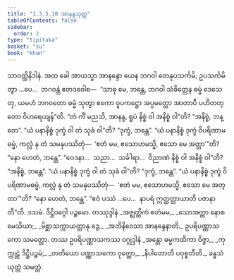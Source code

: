 ```yaml
---
title: "1.3.5.10 အာနန္ဒသုတ္တ"
tableOfContents: false
sidebar:
  order: 2
type: "tipitaka"
basket: "su"
book: "khan"
---
```



<DynamicBreadcrumb />

<Division number="159" book="khan">

<Paragraph number="811" book="khan">
သာဝတ္ထိနိဒါနံ. အထ ခေါ အာယသ္မာ အာနန္ဒော ယေန ဘဂဝါ တေနုပသင်္ကမိ; ဥပသင်္ကမိတွာ …ပေ…  ဘဂဝန္တံ ဧတဒဝေါစ—  “သာဓု မေ, ဘန္တေ, ဘဂဝါ သံခိတ္တေန ဓမ္မံ ဒေသေတု, ယမဟံ ဘဂဝတော ဓမ္မံ သုတွာ ဧကော ဝူပကဋ္ဌော အပ္ပမတ္တော အာတာပီ ပဟိတတ္တော ဝိဟရေယျန်”တိ.
</Paragraph>

<Paragraph number="812" book="khan">
“တံ ကိံ မညသိ, အာနန္ဒ, ရူပံ နိစ္စံ ဝါ အနိစ္စံ ဝါ”တိ? “အနိစ္စံ, ဘန္တေ”. “ယံ ပနာနိစ္စံ ဒုက္ခံ ဝါ တံ သုခံ ဝါ”တိ? “ဒုက္ခံ, ဘန္တေ”. “ယံ ပနာနိစ္စံ ဒုက္ခံ ဝိပရိဏာမဓမ္မံ, ကလ္လံ နု တံ သမနုပဿိတုံ—  ‘ဧတံ မမ, ဧသောဟမသ္မိ, ဧသော မေ အတ္တာ’”တိ? “နော ဟေတံ, ဘန္တေ”. “ဝေဒနာ…  သညာ…  သင်္ခါရာ…  ဝိညာဏံ နိစ္စံ ဝါ အနိစ္စံ ဝါ”တိ? “အနိစ္စံ, ဘန္တေ”. “ယံ ပနာနိစ္စံ ဒုက္ခံ ဝါ တံ သုခံ ဝါ”တိ? “ဒုက္ခံ, ဘန္တေ”. “ယံ ပနာနိစ္စံ ဒုက္ခံ ဝိပရိဏာမဓမ္မံ, ကလ္လံ နု တံ သမနုပဿိတုံ—  ‘ဧတံ မမ, ဧသောဟမသ္မိ, ဧသော မေ အတ္တာ’”တိ? “နော ဟေတံ, ဘန္တေ”. “ဧဝံ ပဿံ …ပေ…  နာပရံ ဣတ္ထတ္တာယာတိ ပဇာနာတီ”တိ.

</Paragraph>
</Division>

<Paragraph number="813" type="center" book="khan">
ဒသမံ.



</Paragraph>

<Paragraph number="814" type="center" book="khan">
ဒိဋ္ဌိဝဂ္ဂေါ ပဉ္စမော.



</Paragraph>

<Paragraph number="815" type="center" book="khan">
တဿုဒ္ဒါနံ


</Paragraph>

<Paragraph number="816" type="verses" book="khan">
_အဇ္ဈတ္တိကံ ဧတံမမ,_  
_သောအတ္တာ နောစမေသိယာ;_  
_မိစ္ဆာသက္ကာယတ္တာနု ဒွေ,_  
_အဘိနိဝေသာ အာနန္ဒေနာတိ._  


</Paragraph>

<Paragraph number="817" type="center" book="khan">
ဥပရိပဏ္ဏာသကော သမတ္တော.



</Paragraph>

<Paragraph number="818" type="center" book="khan">
တဿ ဥပရိပဏ္ဏာသကဿ ဝဂ္ဂုဒ္ဒါနံ


</Paragraph>

<Paragraph number="819" type="verses" book="khan">
_အန္တော ဓမ္မကထိကာ ဝိဇ္ဇာ,_  
_ကုက္ကုဠံ ဒိဋ္ဌိပဉ္စမံ;_  
_တတိယော ပဏ္ဏာသကော ဝုတ္တော,_  
_နိပါတောတိ ပဝုစ္စတီတိ._  


</Paragraph>

<Paragraph number="820" type="center" book="khan">
ခန္ဓသံယုတ္တံ သမတ္တံ.
</Paragraph>
